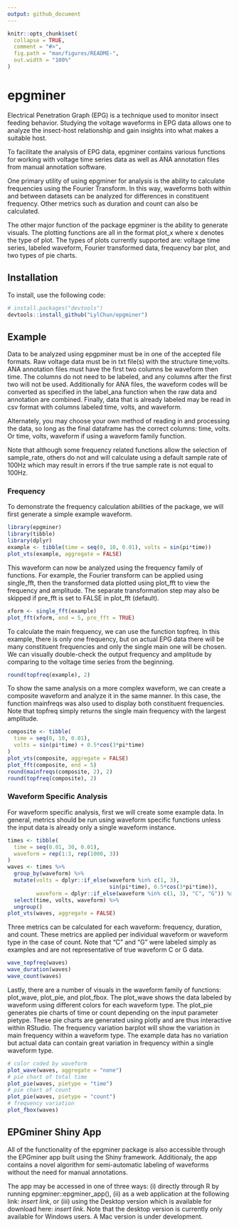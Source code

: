 ```yaml
---
output: github_document
---
```


<!-- README.md is generated from README.Rmd. Please edit that file -->

```r
knitr::opts_chunk$set(
  collapse = TRUE,
  comment = "#>",
  fig.path = "man/figures/README-",
  out.width = "100%"
)
```

# epgminer

<!-- badges: start -->
<!-- badges: end -->

Electrical Penetration Graph (EPG) is a technique used to monitor insect feeding behavior. Studying the voltage waveforms in EPG data allows one to analyze the insect-host relationship and gain insights into what makes a suitable host.

To facilitate the analysis of EPG data, epgminer contains various functions for working with voltage time series data as well as ANA annotation files from manual annotation software. 

One primary utility of using epgminer for analysis is the ability to calculate frequencies using the Fourier Transform. In this way, waveforms both within and between datasets can be analyzed for differences in constituent frequency. Other metrics such as duration and count can also be calculated.

The other major function of the package epgminer is the ability to generate visuals. The plotting functions are all in the format plot_x where x denotes the type of plot. The types of plots currently supported are: voltage time series, labeled waveform, Fourier transformed data, frequency bar plot, and two types of pie charts.

## Installation

To install, use the following code:

``` r
# install.packages("devtools")
devtools::install_github("LylChun/epgminer")
```
## Example

Data to be analyzed using epgpminer must be in one of the accepted file formats. Raw voltage data must be in txt file(s) with the structure time;volts. ANA annotation files must have the first two columns be waveform then time. The columns do not need to be labeled, and any columns after the first two will not be used. Additionally for ANA files, the waveform codes will be converted as specified in the label_ana function when the raw data and annotation are combined. Finally, data that is already labeled may be read in csv format with columns labeled time, volts, and waveform. 

Alternately, you may choose your own method of reading in and processing the data, so long as the final dataframe has the correct columns: time, volts. Or time, volts, waveform if using a waveform family function.

Note that although some frequency related functions allow the selection of sample_rate, others do not and will calculate using a default sample rate of 100Hz which may result in errors if the true sample rate is not equal to 100Hz.

### Frequency 

To demonstrate the frequency calculation abilities of the package, we will first generate a simple example waveform.

```r
library(epgminer)
library(tibble)
library(dplyr)
example <- tibble(time = seq(0, 10, 0.01), volts = sin(pi*time))
plot_vts(example, aggregate = FALSE)
```

This waveform can now be analyzed using the frequency family of functions. For example, the Fourier transform can be applied using single_fft, then the transformed data plotted using plot_fft to view the frequency and amplitude. The separate transformation step may also be skipped if pre_fft is set to FALSE in plot_fft (default).

```r
xform <- single_fft(example)
plot_fft(xform, end = 5, pre_fft = TRUE)
```

To calculate the main frequency, we can use the function topfreq. In this example, there is only one frequency, but on actual EPG data there will be many constituent frequencies and only the single main one will be chosen. We can visually double-check the output frequency and amplitude by comparing to the voltage time series from the beginning. 

```r
round(topfreq(example), 2) 
```

To show the same analysis on a more complex waveform, we can create a composite waveform and analyze it in the same manner. In this case, the function mainfreqs was also used to display both constituent frequencies. Note that topfreq simply returns the single main frequency with the largest amplitude.

```r
composite <- tibble(
  time = seq(0, 10, 0.01),
  volts = sin(pi*time) + 0.5*cos(3*pi*time)
)
plot_vts(composite, aggregate = FALSE)
plot_fft(composite, end = 5)
round(mainfreqs(composite, 2), 2)
round(topfreq(composite), 2)
```

### Waveform Specific Analysis

For waveform specific analysis, first we will create some example data. In general, metrics should be run using waveform specific functions unless the input data is already only a single waveform instance.

```r
times <- tibble(
  time = seq(0.01, 30, 0.01),
  waveform = rep(1:3, rep(1000, 3))
)
waves <- times %>%
  group_by(waveform) %>%
  mutate(volts = dplyr::if_else(waveform %in% c(1, 3), 
                                sin(pi*time), 0.5*cos(3*pi*time)),
         waveform = dplyr::if_else(waveform %in% c(1, 3), "C", "G")) %>%
  select(time, volts, waveform) %>%
  ungroup()
plot_vts(waves, aggregate = FALSE)
```

Three metrics can be calculated for each waveform: frequency, duration, and count. These metrics are applied per individual waveform or waveform type in the case of count. Note that "C" and "G" were labeled simply as examples and are not representative of true waveform C or G data. 

```r
wave_topfreq(waves)
wave_duration(waves)
wave_count(waves)
```

Lastly, there are a number of visuals in the waveform family of functions: plot_wave, plot_pie, and plot_fbox. The plot_wave shows the data labeled by waveform using different colors for each waveform type. The plot_pie generates pie charts of time or count depending on the input parameter pietype. These pie charts are generated using plotly and are thus interactive within RStudio. The frequency variation barplot will show the variation in main frequency within a waveform type. The example data has no variation but actual data can contain great variation in frequency within a single waveform type.

```r
# color coded by waveform
plot_wave(waves, aggregate = "none")
# pie chart of total time
plot_pie(waves, pietype = "time")
# pie chart of count
plot_pie(waves, pietype = "count")
# frequency variation 
plot_fbox(waves)
```

## EPGminer Shiny App
All of the functionality of the epgminer package is also accessible through the EPGminer app built using the Shiny framework. Additionaly, the app contains a novel algorithm for semi-automatic labeling of waveforms without the need for manual annotations. 

The app may be accessed in one of three ways: (i) directly through R by running epgminer::epgminer_app(), (ii) as a web application at the following link: *insert link*, or (iii) using the Desktop version which is available for download here: *insert  link*. Note that the desktop version is currently only available for Windows users. A Mac version is under development.
